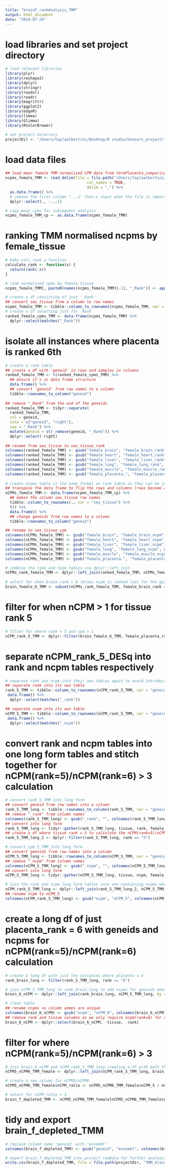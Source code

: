 ```yaml
---
title: "brainF_rankAnalysis_TMM"
output: html_document
date: "2024-07-29"
---
```


# load libraries and set project directory 
```r
# load relevant libraries 
library(plyr)
library(reshape2)
library(dplyr)
library(stringr)
library(readxl)
library(readr)
library(magrittr)
library(ggplot2)
library(edgeR)
library(limma)
library(Glimma)
library(RColorBrewer)

# set project directory
projectDir <- "/Users/taylaalbertini/Desktop/R studio/honours_project/fetal_comparison/tissue_depletion/rawData"
```

# load data files
```r
## load mean female TMM normalised CPM data from termPlacenta_comparison analysis
ncpms_female_TMM <- read_delim(file = file.path("/Users/taylaalbertini/Desktop/R studio/honours_project/fetal_comparison/readCounts_analysis/rawData/mean_female_cpms_TMM.csv"),
                                    col_names = TRUE,
                                    delim = ",") %>% 
  as.data.frame() %>%
  # remove the first column "...1" that;s input when the file is imported
  dplyr::select(., -...1)

# copy mean_cpms for subsequent analysis 
ncpms_female_TMM_cp <- as.data.frame(ncpms_female_TMM)
```

# ranking TMM normalised ncpms by female_tissue
```r
# make calc_rank a function
calculate_rank <- function(x) {
  return(rank(-x))
}

# rank normalised cpms by female_tissue
ncpms_female_TMM[, paste0(names(ncpms_female_TMM)[-1], "_Rank")] <- apply(ncpms_female_TMM [, -1, drop = FALSE], 2, calculate_rank)

# create a df consisting of just '_Rank'
## convert sex_tissue from a column to row names
ncpms_female_TMM <- tibble::column_to_rownames(ncpms_female_TMM, var = "sex_tissue")
# create a df selecting just for _Rank
ranked_female_cpms_TMM <- data.frame(ncpms_female_TMM) %>%
  dplyr::select(matches("_Rank"))
```

# isolate all instances where placenta is ranked 6th
```r
# create a rank table
## create a df with 'geneid' in rows and samples in columns
ranked_female_TMM <- t(ranked_female_cpms_TMM) %>%
  ## ensure it's in data frame structure
  data.frame() %>%
  ## convert 'geneid' from row names to a column
  tibble::rownames_to_column("geneid")  
  
## remove "_Rank" from the end of the geneids
ranked_female_TMM <- tidyr::separate(
  ranked_female_TMM,
  col = geneid,
  into = c("geneid", "right"),
  sep = "_Rank") %>%
  mutate(geneid = str_remove(geneid, "_Rank")) %>%
  dplyr::select(-right)
  
## rename from sex_tissue to sex_tissue_rank
colnames(ranked_female_TMM) <- gsub("female_brain", "female_brain_rank", colnames(ranked_female_TMM))
colnames(ranked_female_TMM) <- gsub("female_heart", "female_heart_rank", colnames(ranked_female_TMM))
colnames(ranked_female_TMM) <- gsub("female_liver", "female_liver_rank", colnames(ranked_female_TMM))
colnames(ranked_female_TMM) <- gsub("female_lung", "female_lung_rank", colnames(ranked_female_TMM))
colnames(ranked_female_TMM) <- gsub("female_muscle", "female_muscle_rank", colnames(ranked_female_TMM))
colnames(ranked_female_TMM) <- gsub("female_placenta.", "female_placenta_rank", colnames(ranked_female_TMM))
  
# create ncpms table in the same format as rank table so they can be joined
## transpose the data frame to flip the rows and columns (rows become columns and columns become rows)
nCPMs_female_TMM <- data.frame(ncpms_female_TMM_cp) %>%
  ## makes the column sex_tissue row names 
  tibble::column_to_rownames(., var = "sex_tissue") %>%
  t() %>%
  data.frame() %>%
  ## change geneids from row names to a column 
  tibble::rownames_to_column("geneid")

## rename to sex_tissue_cpm
colnames(nCPMs_female_TMM) <- gsub("female_brain", "female_brain_ncpm", colnames(nCPMs_female_TMM))
colnames(nCPMs_female_TMM) <- gsub("female_heart", "female_heart_ncpm", colnames(nCPMs_female_TMM))
colnames(nCPMs_female_TMM) <- gsub("female_liver", "female_liver_ncpm", colnames(nCPMs_female_TMM))
colnames(nCPMs_female_TMM) <- gsub("female_lung", "female_lung_ncpm", colnames(nCPMs_female_TMM))
colnames(nCPMs_female_TMM) <- gsub("female_muscle", "female_muscle_ncpm", colnames(nCPMs_female_TMM))
colnames(nCPMs_female_TMM) <- gsub("female_placenta.", "female_placenta_ncpm", colnames(nCPMs_female_TMM))

# combine the rank and ncpm tables via dplyr::left_join
nCPMs_rank_female_TMM <- dplyr::left_join(ranked_female_TMM, nCPMs_female_TMM, copy = TRUE, by = join_by(geneid))
  
# select for when brain_rank = 6 (brain ncpm is ranked last for the given genes)
brain_female_6_TMM <- subset(nCPMs_rank_female_TMM, female_brain_rank == "6")
```

# filter for when nCPM > 1 for tissue rank 5
```r
# filter for where rank = 5 and cpm > 1
nCPM_rank_5_TMM <- dplyr::filter(brain_female_6_TMM, female_placenta_rank == "5" & female_placenta_ncpm > 1 | female_heart_rank == "5" & female_heart_ncpm > 1 | female_liver_rank == "5" & female_liver_ncpm > 1 | female_lung_rank == "5" & female_lung_ncpm > 1 | female_muscle_rank == "5" & female_muscle_ncpm > 1)
```

# separate nCPM_rank_5_DESq into rank and ncpm tables respectively 
```r
# separate rank and ncpm into their own tables again to avoid introduction of geneid duplicates when the table is converted to long form. Will need to convert the rank and ncpm tables into long form individually and then join them together for nCPM(rank=5)/nCPM(rank=6) > 3 calculations. 
## separate rank into its own table
rank_5_TMM <- tibble::column_to_rownames(nCPM_rank_5_TMM, var = "geneid") %>%
 data.frame() %>%
  dplyr::select(matches("_rank"))

## separate ncpm into its own table
nCPM_5_TMM <- tibble::column_to_rownames(nCPM_rank_5_TMM, var = "geneid") %>%
 data.frame() %>%
  dplyr::select(matches("_ncpm"))
```

# convert rank and ncpm tables into one long form tables and stitch together for nCPM(rank=5)/nCPM(rank=6) > 3 calculation
```r
# convert rank_5_TMM into long form
## convert geneid from row names into a column
rank_5_TMM_long <- tibble::rownames_to_column(rank_5_TMM, var = "geneid")
## remove "_rank" from column names 
colnames(rank_5_TMM_long) <- gsub("_rank", "", colnames(rank_5_TMM_long))
## convert into long form
rank_5_TMM_long <- tidyr::gather(rank_5_TMM_long, tissue, rank, female_brain, female_heart, female_liver, female_lung, female_muscle, female_placenta)
## create a df where tissue rank = 5 to calculate the nCPM(rank=5)/nCPM(rank=6) ratio
rank_5_TMM_long_2 <- dplyr::filter(rank_5_TMM_long, rank == "5")

# convert cpm_5_TMM into long form
## convert geenids from row names into a column
nCPM_5_TMM_long <- tibble::rownames_to_column(nCPM_5_TMM, var = "geneid")
## remove "_ncpm" from column names 
colnames(nCPM_5_TMM_long) <- gsub("_ncpm", "", colnames(nCPM_5_TMM_long))
## convert into long form
nCPM_5_TMM_long <- tidyr::gather(nCPM_5_TMM_long, tissue, ncpm, female_brain, female_heart, female_liver, female_lung, female_muscle, female_placenta)

# join the rank and ncpm long form tables into one containing ncpms where tissue = rank 5 
nCPM_rank_5_TMM_long <- dplyr::left_join(rank_5_TMM_long_2, nCPM_5_TMM_long, by = c("geneid", "tissue"))
## rename ncpm to nCPM_5
colnames(nCPM_rank_5_TMM_long) <- gsub("ncpm", "nCPM_5", colnames(nCPM_rank_5_TMM_long))
```

# create a long df of just placenta_rank = 6 with geneids and ncpms for nCPM(rank=5)/nCPM(rank=6) calculation
```r
# create a long df with just the instances where placenta = 6
rank_brain_long <- filter(rank_5_TMM_long, rank == "6")

# join nCPM_5_TMM_long to rank_brain_long to add ncpms for geneids where placenta rank = 6
brain_6_nCPM <- dplyr::left_join(rank_brain_long, nCPM_5_TMM_long, by = c("geneid", "tissue"))

# clean table   
## rename ncpms so column anmes are unique
colnames(brain_6_nCPM) <- gsub("ncpm", "nCPM_6", colnames(brain_6_nCPM))
## remove rank and tissue columns as we only require ncpm(rank=6) for ratio calculation
brain_6_nCPM <- dplyr::select(brain_6_nCPM, -tissue, -rank)
```

#  filter for where nCPM(rank=5)/nCPM(rank=6) > 3
```r
# join brain_6_nCPM and nCPM_rank_5_TMM_long creating a df with both the nCPMs of rank 5 and 6
nCPM5_nCPM6_TMM_female <- dplyr::left_join(nCPM_rank_5_TMM_long, brain_6_nCPM, by = "geneid")

# create a new column for nCPM5/nCPM6
nCPM5_nCPM6_TMM_female$nCPM_ratio <- nCPM5_nCPM6_TMM_female$nCPM_5 / nCPM5_nCPM6_TMM_female$nCPM_6

# select for nCPM_ratio > 3
brain_f_depleted_TMM <- nCPM5_nCPM6_TMM_female[nCPM5_nCPM6_TMM_female$nCPM_ratio >3,]
```

# tidy and export brain_f_depleted_TMM
```r
# replace column name 'geneid' with 'ensembl'
colnames(brain_f_depleted_TMM) <- gsub("geneid", "ensembl", colnames(brain_f_depleted_TMM))

# export brain_f_depleted_TMM into project rawData for further analysis 
write.csv(brain_f_depleted_TMM, file = file.path(projectDir, "TMM_brainF_depleted.csv"))
```
